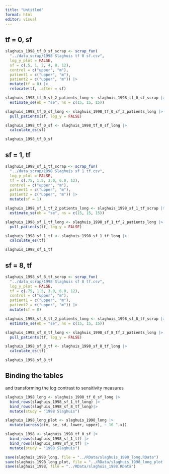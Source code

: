 ```yaml
---
title: "Untitled"
format: html
editor: visual
---
```


## tf = 0, sf

```r
slaghuis_1998_tf_0_sf_scrap <- scrap_fun(
  "../data_scrap/1998 Slaghuis tf 0 sf.csv",
  log_y_plot = FALSE,
  sf = c(.5, 1, 2, 4, 8, 12),
  control = c("upper", "m"), 
  patient1 = c("upper", "m"),
  patient2 = c("upper", "m")) |> 
  mutate(tf = 0) |> 
  relocate(tf, .after = sf)
```

```r
slaghuis_1998_tf_0_sf_2_patients_long <- slaghuis_1998_tf_0_sf_scrap |> 
  estimate_se(eb = "se", ns = c(15, 15, 15))

slaghuis_1998_tf_0_sf_long <- slaghuis_1998_tf_0_sf_2_patients_long |> 
  pull_patients(sf, log_y = FALSE)
```

```r
slaghuis_1998_tf_0_sf <- slaghuis_1998_tf_0_sf_long |> 
  calculate_es(sf)

slaghuis_1998_tf_0_sf
```

## sf = 1, tf

```r
slaghuis_1998_sf_1_tf_scrap <- scrap_fun(
  "../data_scrap/1998 Slaghuis sf 1 tf.csv",
  log_y_plot = FALSE,
  tf = c(.75, 1.5, 3.0, 6.0, 12), 
  control = c("upper", "m"), 
  patient1 = c("upper", "m"),
  patient2 = c("upper", "m")) |> 
  mutate(sf = 1)
```

```r
slaghuis_1998_sf_1_tf_2_patients_long <- slaghuis_1998_sf_1_tf_scrap |> 
  estimate_se(eb = "se", ns = c(15, 15, 15))

slaghuis_1998_sf_1_tf_long <- slaghuis_1998_sf_1_tf_2_patients_long |> 
  pull_patients(tf, log_y = FALSE)
```

```r
slaghuis_1998_sf_1_tf <- slaghuis_1998_sf_1_tf_long |> 
  calculate_es(tf)  

slaghuis_1998_sf_1_tf
```

## sf = 8, tf

```r
slaghuis_1998_sf_8_tf_scrap <- scrap_fun(
  "../data_scrap/1998 Slaghuis sf 8 tf.csv",
  log_y_plot = FALSE,
  tf = c(.75, 1.5, 3.0, 6.0, 12), 
  control = c("upper", "m"), 
  patient1 = c("upper", "m"),
  patient2 = c("upper", "m")) |> 
  mutate(sf = 8)
```

```r
slaghuis_1998_sf_8_tf_2_patients_long <- slaghuis_1998_sf_8_tf_scrap |> 
  estimate_se(eb = "se", ns = c(15, 15, 15))

slaghuis_1998_sf_8_tf_long <- slaghuis_1998_sf_8_tf_2_patients_long |> 
  pull_patients(tf, log_y = FALSE)
```

```r
slaghuis_1998_sf_8_tf <- slaghuis_1998_sf_8_tf_long |> 
  calculate_es(tf)

slaghuis_1998_sf_8_tf
```

## Binding the tables

and transforming the log contrast to sensitivity measures

```r
slaghuis_1998_long <- slaghuis_1998_tf_0_sf_long |> 
  bind_rows(slaghuis_1998_sf_1_tf_long) |> 
  bind_rows(slaghuis_1998_sf_8_tf_long)|> 
  mutate(study = "1998 Slaghuis")

slaghuis_1998_long_plot <- slaghuis_1998_long |> 
  mutate(across(c(m, se, sd, lower, upper), ~ 10 ^.x))
```

```r
slaghuis_1998 <- slaghuis_1998_tf_0_sf |> 
  bind_rows(slaghuis_1998_sf_1_tf) |> 
  bind_rows(slaghuis_1998_sf_8_tf) |> 
  mutate(study = "1998 Slaghuis")
```

```r
save(slaghuis_1998_long, file = "../RData/slaghuis_1998_long.RData")
save(slaghuis_1998_long_plot, file = "../RData/slaghuis_1998_long_plot.RData")
save(slaghuis_1998, file = "../RData/slaghuis_1998.RData")
```
